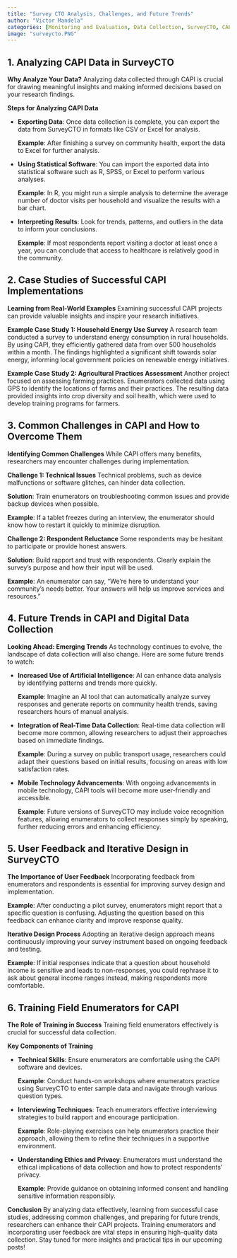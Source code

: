 ```yaml
---
title: "Survey CTO Analysis, Challenges, and Future Trends"
author: "Victor Mandela"
categories: [Monitoring and Evaluation, Data Collection, SurveyCTO, CAPI]
image: "surveycto.PNG"
---
```


## 1. Analyzing CAPI Data in SurveyCTO

**Why Analyze Your Data?** Analyzing data collected through CAPI is crucial for drawing meaningful insights and making informed decisions based on your research findings.

**Steps for Analyzing CAPI Data**

-   **Exporting Data**: Once data collection is complete, you can export the data from SurveyCTO in formats like CSV or Excel for analysis.

    **Example**: After finishing a survey on community health, export the data to Excel for further analysis.

-   **Using Statistical Software**: You can import the exported data into statistical software such as R, SPSS, or Excel to perform various analyses.

    **Example**: In R, you might run a simple analysis to determine the average number of doctor visits per household and visualize the results with a bar chart.

-   **Interpreting Results**: Look for trends, patterns, and outliers in the data to inform your conclusions.

    **Example**: If most respondents report visiting a doctor at least once a year, you can conclude that access to healthcare is relatively good in the community.

## 2. Case Studies of Successful CAPI Implementations

**Learning from Real-World Examples** Examining successful CAPI projects can provide valuable insights and inspire your research initiatives.

**Example Case Study 1: Household Energy Use Survey** A research team conducted a survey to understand energy consumption in rural households. By using CAPI, they efficiently gathered data from over 500 households within a month. The findings highlighted a significant shift towards solar energy, informing local government policies on renewable energy initiatives.

**Example Case Study 2: Agricultural Practices Assessment** Another project focused on assessing farming practices. Enumerators collected data using GPS to identify the locations of farms and their practices. The resulting data provided insights into crop diversity and soil health, which were used to develop training programs for farmers.

## 3. Common Challenges in CAPI and How to Overcome Them

**Identifying Common Challenges** While CAPI offers many benefits, researchers may encounter challenges during implementation.

**Challenge 1: Technical Issues** Technical problems, such as device malfunctions or software glitches, can hinder data collection.

**Solution**: Train enumerators on troubleshooting common issues and provide backup devices when possible.

**Example**: If a tablet freezes during an interview, the enumerator should know how to restart it quickly to minimize disruption.

**Challenge 2: Respondent Reluctance** Some respondents may be hesitant to participate or provide honest answers.

**Solution**: Build rapport and trust with respondents. Clearly explain the survey's purpose and how their input will be used.

**Example**: An enumerator can say, "We’re here to understand your community's needs better. Your answers will help us improve services and resources."

## 4. Future Trends in CAPI and Digital Data Collection

**Looking Ahead: Emerging Trends** As technology continues to evolve, the landscape of data collection will also change. Here are some future trends to watch:

-   **Increased Use of Artificial Intelligence**: AI can enhance data analysis by identifying patterns and trends more quickly.

    **Example**: Imagine an AI tool that can automatically analyze survey responses and generate reports on community health trends, saving researchers hours of manual analysis.

-   **Integration of Real-Time Data Collection**: Real-time data collection will become more common, allowing researchers to adjust their approaches based on immediate findings.

    **Example**: During a survey on public transport usage, researchers could adapt their questions based on initial results, focusing on areas with low satisfaction rates.

-   **Mobile Technology Advancements**: With ongoing advancements in mobile technology, CAPI tools will become more user-friendly and accessible.

    **Example**: Future versions of SurveyCTO may include voice recognition features, allowing enumerators to collect responses simply by speaking, further reducing errors and enhancing efficiency.

## 5. User Feedback and Iterative Design in SurveyCTO

**The Importance of User Feedback** Incorporating feedback from enumerators and respondents is essential for improving survey design and implementation.

**Example**: After conducting a pilot survey, enumerators might report that a specific question is confusing. Adjusting the question based on this feedback can enhance clarity and improve response quality.

**Iterative Design Process** Adopting an iterative design approach means continuously improving your survey instrument based on ongoing feedback and testing.

**Example**: If initial responses indicate that a question about household income is sensitive and leads to non-responses, you could rephrase it to ask about general income ranges instead, making respondents more comfortable.

## 6. Training Field Enumerators for CAPI

**The Role of Training in Success** Training field enumerators effectively is crucial for successful data collection.

**Key Components of Training**

-   **Technical Skills**: Ensure enumerators are comfortable using the CAPI software and devices.

    **Example**: Conduct hands-on workshops where enumerators practice using SurveyCTO to enter sample data and navigate through various question types.

-   **Interviewing Techniques**: Teach enumerators effective interviewing strategies to build rapport and encourage participation.

    **Example**: Role-playing exercises can help enumerators practice their approach, allowing them to refine their techniques in a supportive environment.

-   **Understanding Ethics and Privacy**: Enumerators must understand the ethical implications of data collection and how to protect respondents' privacy.

    **Example**: Provide guidance on obtaining informed consent and handling sensitive information responsibly.

**Conclusion** By analyzing data effectively, learning from successful case studies, addressing common challenges, and preparing for future trends, researchers can enhance their CAPI projects. Training enumerators and incorporating user feedback are vital steps in ensuring high-quality data collection. Stay tuned for more insights and practical tips in our upcoming posts!

